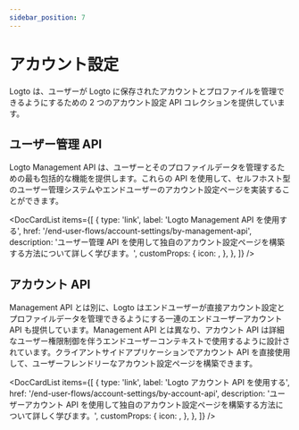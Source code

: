 ```yaml
---
sidebar_position: 7
---
```



# アカウント設定

Logto は、ユーザーが Logto に保存されたアカウントとプロファイルを管理できるようにするための 2 つのアカウント設定 API コレクションを提供しています。

## ユーザー管理 API

Logto Management API は、ユーザーとそのプロファイルデータを管理するための最も包括的な機能を提供します。これらの API を使用して、セルフホスト型のユーザー管理システムやエンドユーザーのアカウント設定ページを実装することができます。

<DocCardList
  items={[
    {
      type: 'link',
      label: 'Logto Management API を使用する',
      href: '/end-user-flows/account-settings/by-management-api',
      description:
        'ユーザー管理 API を使用して独自のアカウント設定ページを構築する方法について詳しく学びます。',
      customProps: {
        icon: <GearIcon />,
      },
    },
  ]}
/>

## アカウント API

Management API とは別に、Logto はエンドユーザーが直接アカウント設定とプロファイルデータを管理できるようにする一連のエンドユーザーアカウント API も提供しています。Management API とは異なり、アカウント API は詳細なユーザー権限制御を伴うエンドユーザーコンテキストで使用するように設計されています。クライアントサイドアプリケーションでアカウント API を直接使用して、ユーザーフレンドリーなアカウント設定ページを構築できます。

<DocCardList
  items={[
    {
      type: 'link',
      label: 'Logto アカウント API を使用する',
      href: '/end-user-flows/account-settings/by-account-api',
      description:
        'ユーザーアカウント API を使用して独自のアカウント設定ページを構築する方法について詳しく学びます。',
      customProps: {
        icon: <GearIcon />,
      },
    },
  ]}
/>

